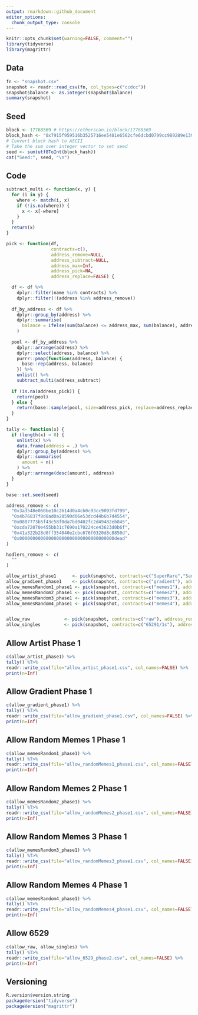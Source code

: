 ```yaml
---
output: rmarkdown::github_document
editor_options: 
  chunk_output_type: console
---
```


<!-- README.md is generated from README.Rmd. Please edit that file -->

```r
knitr::opts_chunk$set(warning=FALSE, comment="")
library(tidyverse)
library(magrittr)
```

## Data
```r
fn <- "snapshot.csv"
snapshot <- readr::read_csv(fn, col_types=c("ccdcc"))
snapshot$balance <- as.integer(snapshot$balance)
summary(snapshot)
```

## Seed
```r
block <- 17768569 # https://etherscan.io/block/17768569
block_hash <- "0x7915f959516b3525716ee5481e6562cfe6dcbd0799cc989289e1391534af586b"
# Convert block hash to ASCII
# Take the sum over integer vector to set seed
seed <- sum(utf8ToInt(block_hash))
cat("Seed:", seed, "\n")
```

## Code
```r
subtract_multi <- function(x, y) {
  for (i in y) {
    where <- match(i, x)
    if (!is.na(where)) {
      x <- x[-where]
    }
  }
  return(x)
}

pick <- function(df,
                 contracts=c(),
                 address_remove=NULL,
                 address_subtract=NULL,
                 address_max=Inf,
                 address_pick=NA,
                 address_replace=FALSE) {

  df <- df %>%
    dplyr::filter(name %in% contracts) %>%
    dplyr::filter(!(address %in% address_remove))
  
  df_by_address <- df %>%
    dplyr::group_by(address) %>%
    dplyr::summarise(
      balance = ifelse(sum(balance) <= address_max, sum(balance), address_max)
    )
  
  pool <- df_by_address %>%
    dplyr::arrange(address) %>%
    dplyr::select(address, balance) %>%
    purrr::pmap(function(address, balance) {
      base::rep(address, balance)
    }) %>%
    unlist() %>%
    subtract_multi(address_subtract)
  
  if (is.na(address_pick)) {
    return(pool)
  } else {
    return(base::sample(pool, size=address_pick, replace=address_replace))
  }
}

tally <- function(x) {
  if (length(x) > 0) {
    unlist(x) %>%
    data.frame(address = .) %>%
    dplyr::group_by(address) %>%
    dplyr::summarise(
      amount = n()
    ) %>%
    dplyr::arrange(desc(amount), address)
  }
}
```

```r
base::set.seed(seed)

address_remove <- c(
  "0x3a3548e060be10c2614d0a4cb0c03cc9093fd799",
  "0x4b76837f8d8ad0a28590d06e53dcd44b6b7d4554",
  "0x0887773b5f43c58f0da7bd0402fc2d49482eb845",
  "0xcda72070e455bb31c7690a170224ce43623d0b6f",
  "0x41a322b28d0ff354040e2cbc676f0320d8c8850d",
  "0x000000000000000000000000000000000000dead"
)

hodlers_remove <- c(
  ""
)

allow_artist_phase1      <- pick(snapshot, contracts=c("SuperRare","SamJ","Foundation","KnownOrigin","Rarible"), address_remove=address_remove,address_max=1)
allow_gradient_phase1    <- pick(snapshot, contracts=c("gradient"), address_max=1)
allow_memesRandom1_phase1 <- pick(snapshot, contracts=c("memes1"), address_remove=address_remove,address_pick=100,address_max=1)
allow_memesRandom2_phase1 <- pick(snapshot, contracts=c("memes2"), address_remove=address_remove,address_pick=100,address_max=1)
allow_memesRandom3_phase1 <- pick(snapshot, contracts=c("memes3"), address_remove=address_remove,address_pick=100,address_max=1)
allow_memesRandom4_phase1 <- pick(snapshot, contracts=c("memes4"), address_remove=address_remove,address_pick=100,address_max=1)


allow_raw             <- pick(snapshot, contracts=c("raw"), address_remove=address_remove,address_max=1)
allow_singles         <- pick(snapshot, contracts=c("65291/1s"), address_remove=address_remove,address_max=1)


```




## Allow Artist Phase 1
```r
c(allow_artist_phase1) %>%
tally() %T>%
readr::write_csv(file="allow_artist_phase1.csv", col_names=FALSE) %>%
print(n=Inf)
```

## Allow Gradient Phase 1
```r
c(allow_gradient_phase1) %>%
tally() %T>%
readr::write_csv(file="allow_gradient_phase1.csv", col_names=FALSE) %>%
print(n=Inf)
```

## Allow Random Memes 1 Phase 1
```r
c(allow_memesRandom1_phase1) %>%
tally() %T>%
readr::write_csv(file="allow_randomMemes1_phase1.csv", col_names=FALSE) %>%
print(n=Inf)
```

## Allow Random Memes 2 Phase 1
```r
c(allow_memesRandom2_phase1) %>%
tally() %T>%
readr::write_csv(file="allow_randomMemes2_phase1.csv", col_names=FALSE) %>%
print(n=Inf)
```

## Allow Random Memes 3 Phase 1
```r
c(allow_memesRandom3_phase1) %>%
tally() %T>%
readr::write_csv(file="allow_randomMemes3_phase1.csv", col_names=FALSE) %>%
print(n=Inf)
```

## Allow Random Memes 4 Phase 1
```r
c(allow_memesRandom4_phase1) %>%
tally() %T>%
readr::write_csv(file="allow_randomMemes4_phase1.csv", col_names=FALSE) %>%
print(n=Inf)
```




## Allow 6529
```r
c(allow_raw, allow_singles) %>%
tally() %T>%
readr::write_csv(file="allow_6529_phase2.csv", col_names=FALSE) %>%
print(n=Inf)
```


## Versioning
```r
R.version$version.string
packageVersion("tidyverse")
packageVersion("magrittr")
```
